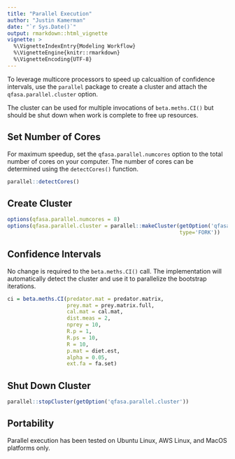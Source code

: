 ```yaml
---
title: "Parallel Execution"
author: "Justin Kamerman"
date: "`r Sys.Date()`"
output: rmarkdown::html_vignette
vignette: >
  %\VignetteIndexEntry{Modeling Workflow}
  %\VignetteEngine{knitr::rmarkdown}
  %\VignetteEncoding{UTF-8}
---
```

To leverage multicore processors to speed up calcualtion of confidence intervals, use the `parallel` package to create a cluster and attach the `qfasa.parallel.cluster ` option.

The cluster can be used for multiple invocations of `beta.meths.CI()` but should be shut down when work is complete to free up resources.



## Set Number of Cores
For maximum speedup, set the `qfasa.parallel.numcores` option to the total number of cores on your computer. The number of cores can be determined using the `detectCores()` function.

```r
parallel::detectCores()
```

## Create Cluster
```r
options(qfasa.parallel.numcores = 8)
options(qfasa.parallel.cluster = parallel::makeCluster(getOption('qfasa.parallel.numcores'),
                                                       type='FORK'))
```

## Confidence Intervals
No change is required to the `beta.meths.CI()` call. The implementation will automatically detect the cluster and use it to parallelize the bootstrap iterations.

```r
ci = beta.meths.CI(predator.mat = predator.matrix,
                   prey.mat = prey.matrix.full,
                   cal.mat = cal.mat,
                   dist.meas = 2,
                   nprey = 10,
                   R.p = 1,
                   R.ps = 10, 
                   R = 10, 
                   p.mat = diet.est,
                   alpha = 0.05,
                   ext.fa = fa.set)
```

## Shut Down Cluster
```r
parallel::stopCluster(getOption('qfasa.parallel.cluster'))
```

## Portability
Parallel execution has been tested on Ubuntu Linux, AWS Linux, and MacOS platforms only.



